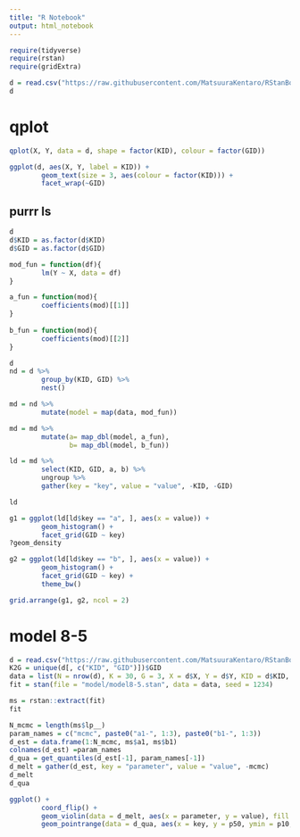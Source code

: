 ```yaml
---
title: "R Notebook"
output: html_notebook
---
```


```r
require(tidyverse)
require(rstan)
require(gridExtra)

```

```r
d = read.csv("https://raw.githubusercontent.com/MatsuuraKentaro/RStanBook/master/chap08/input/data-salary-3.txt")
d
```

# qplot
```r
qplot(X, Y, data = d, shape = factor(KID), colour = factor(GID))

ggplot(d, aes(X, Y, label = KID)) + 
        geom_text(size = 3, aes(colour = factor(KID))) + 
        facet_wrap(~GID)

```

## purrr ls
```r

d
d$KID = as.factor(d$KID)
d$GID = as.factor(d$GID)

mod_fun = function(df){
        lm(Y ~ X, data = df)
}

a_fun = function(mod){
        coefficients(mod)[[1]]
}
        
b_fun = function(mod){
        coefficients(mod)[[2]]
}

d
nd = d %>%
        group_by(KID, GID) %>%
        nest() 

md = nd %>%
        mutate(model = map(data, mod_fun))

md = md %>%
        mutate(a= map_dbl(model, a_fun),
               b= map_dbl(model, b_fun))

ld = md %>%
        select(KID, GID, a, b) %>%
        ungroup %>%
        gather(key = "key", value = "value", -KID, -GID)

ld

g1 = ggplot(ld[ld$key == "a", ], aes(x = value)) + 
        geom_histogram() +
        facet_grid(GID ~ key)
?geom_density

g2 = ggplot(ld[ld$key == "b", ], aes(x = value)) + 
        geom_histogram() +
        facet_grid(GID ~ key) + 
        theme_bw()

grid.arrange(g1, g2, ncol = 2)

```


# model 8-5
```r

d = read.csv("https://raw.githubusercontent.com/MatsuuraKentaro/RStanBook/master/chap08/input/data-salary-3.txt")
K2G = unique(d[, c("KID", "GID")])$GID
data = list(N = nrow(d), K = 30, G = 3, X = d$X, Y = d$Y, KID = d$KID, K2G = K2G)
fit = stan(file = "model/model8-5.stan", data = data, seed = 1234)
```

```r
ms = rstan::extract(fit)
fit
```

```r
N_mcmc = length(ms$lp__)
param_names = c("mcmc", paste0("a1-", 1:3), paste0("b1-", 1:3))
d_est = data.frame(1:N_mcmc, ms$a1, ms$b1)
colnames(d_est) =param_names
d_qua = get_quantiles(d_est[-1], param_names[-1])
d_melt = gather(d_est, key = "parameter", value = "value", -mcmc)
d_melt
d_qua
```

```r
ggplot() + 
        coord_flip() + 
        geom_violin(data = d_melt, aes(x = parameter, y = value), fill = "white", size =1, alpha = 0.3, scale = "width") + 
        geom_pointrange(data = d_qua, aes(x = key, y = p50, ymin = p10, ymax = p90))
```













